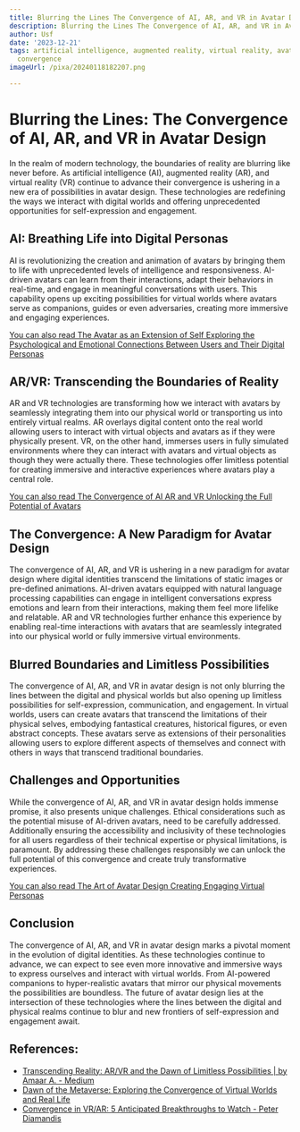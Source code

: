 ```yaml
---
title: Blurring the Lines The Convergence of AI, AR, and VR in Avatar Design
description: Blurring the Lines The Convergence of AI, AR, and VR in Avatar Design
author: Usf
date: '2023-12-21'
tags: artificial intelligence, augmented reality, virtual reality, avatar design,
  convergence
imageUrl: /pixa/20240118182207.png

---
```

# Blurring  the Lines: The  Convergence of AI,  AR, and VR in Avatar Design

In the realm of modern technology, the boundaries of reality are blurring like never before. As artificial intelligence (AI), augmented reality (AR), and virtual reality (VR) continue  to advance their convergence is ushering in  a new era of possibilities in avatar design. These technologies  are  redefining  the ways we interact  with digital worlds and offering  unprecedented opportunities for self-expression and engagement.

## AI: Breathing Life into Digital Personas

AI is revolutionizing the creation and animation  of avatars by bringing them to life with unprecedented levels of intelligence and responsiveness. AI-driven avatars can learn from  their interactions, adapt their behaviors in real-time, and engage in meaningful conversations with users. This capability opens up exciting possibilities for virtual worlds where  avatars serve as companions, guides  or even adversaries, creating more immersive and engaging experiences.

[You can also read The Avatar  as an Extension of Self Exploring the Psychological and Emotional Connections Between Users and Their Digital Personas](The%20Avatar%20as%20an%20Extension%20of%20Self%20Exploring%20the%20Psychological%20and%20Emotional%20Connections%20Between%20Users%20and%20Their%20Digital%20Personas)


## AR/VR: Transcending the Boundaries of Reality

AR  and VR technologies are transforming  how  we interact with avatars by seamlessly integrating them into our physical world or transporting us into entirely virtual realms. AR overlays digital content onto the real world allowing users to interact with virtual objects and avatars as if they were physically present. VR,  on the other hand, immerses  users in fully simulated environments where they can interact with avatars  and virtual  objects as though they were actually there. These technologies offer limitless potential for creating immersive and  interactive experiences where avatars play a central role.

[You can also read The Convergence of AI AR and  VR Unlocking the Full  Potential of Avatars](The%20Convergence%20of%20AI%2C%20AR%2C%20and%20VR%20Unlocking%20the%20Full%20Potential%20of%20Avatars)


##  The Convergence:  A New Paradigm for Avatar Design

The convergence of AI, AR, and VR  is ushering in a new paradigm for avatar design  where digital identities transcend the limitations of static images or pre-defined animations.  AI-driven avatars equipped with natural language processing capabilities can engage in intelligent conversations express  emotions and learn from their  interactions, making them feel more lifelike and relatable. AR and  VR technologies further enhance this experience by enabling real-time interactions with avatars that are seamlessly integrated into our physical world  or fully immersive virtual environments.

## Blurred Boundaries  and Limitless Possibilities

The convergence of AI, AR, and VR in avatar design is  not only blurring the  lines between the digital and physical worlds but also opening up limitless possibilities for self-expression, communication, and engagement. In virtual worlds, users can create avatars that transcend  the limitations of their physical selves, embodying fantastical creatures, historical  figures, or  even abstract concepts. These avatars serve as extensions of their personalities allowing users to  explore different aspects of themselves and connect with others in ways that transcend traditional boundaries.

## Challenges  and Opportunities

While the  convergence of AI, AR, and VR in avatar  design holds immense promise, it also presents unique challenges. Ethical  considerations such as the  potential misuse of AI-driven avatars, need to be carefully addressed. Additionally ensuring the accessibility and inclusivity of  these technologies  for all users  regardless of their  technical  expertise or physical limitations, is paramount. By addressing these  challenges responsibly we can unlock the full potential of this convergence and create truly transformative experiences.

[You can also read The Art of Avatar  Design Creating Engaging Virtual Personas](The%20Art%20of%20Avatar%20Design%20Creating%20Engaging%20Virtual%20Personas)


## Conclusion

The convergence of AI, AR, and VR in avatar  design marks a pivotal moment in the evolution of digital  identities. As these technologies continue to advance, we can expect to see even more innovative and immersive  ways to express ourselves and interact with virtual worlds.  From AI-powered companions to hyper-realistic avatars that mirror our physical movements  the possibilities are  boundless. The future of avatar design lies at the intersection of these  technologies where the lines between  the digital and physical realms continue to blur and new  frontiers of self-expression and  engagement await.

## References:
- [Transcending Reality: AR/VR and the Dawn of Limitless Possibilities | by Amaar A. - Medium](https://medium.com/@ZenTheMC/transcending-reality-ar-vr-and-the-dawn-of-limitless-possibilities-2c374fea97fb)
- [Dawn of the Metaverse: Exploring the Convergence of Virtual Worlds and Real Life](https://www.linkedin.com/pulse/dawn-metaverse-exploring-convergence-virtual-worlds-real-alok-nayak-khnkf)
- [Convergence in VR/AR: 5 Anticipated Breakthroughs to Watch - Peter Diamandis](https://www.diamandis.com/blog/convergence-catalyzer-part-3-ar-vr)
